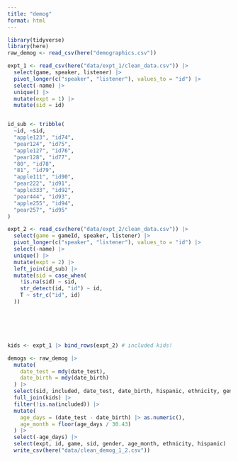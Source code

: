 ```yaml
---
title: "demog"
format: html
---
```


```r
library(tidyverse)
library(here)
raw_demog <- read_csv(here("demographics.csv"))
```

```r
expt_1 <- read_csv(here("data/expt_1/clean_data.csv")) |>
  select(game, speaker, listener) |>
  pivot_longer(c("speaker", "listener"), values_to = "id") |>
  select(-name) |>
  unique() |>
  mutate(expt = 1) |>
  mutate(sid = id)


id_sub <- tribble(
  ~id, ~sid,
  "apple123", "id74",
  "pear124", "id75",
  "apple127", "id76",
  "pear128", "id77",
  "80", "id78",
  "81", "id79",
  "apple111", "id90",
  "pear222", "id91",
  "apple333", "id92",
  "pear444", "id93",
  "apple255", "id94",
  "pear257", "id95"
)

expt_2 <- read_csv(here("data/expt_2/clean_data.csv")) |>
  select(game = gameId, speaker, listener) |>
  pivot_longer(c("speaker", "listener"), values_to = "id") |>
  select(-name) |>
  unique() |>
  mutate(expt = 2) |>
  left_join(id_sub) |>
  mutate(sid = case_when(
    !is.na(sid) ~ sid,
    str_detect(id, "id") ~ id,
    T ~ str_c("id", id)
  ))






kids <- expt_1 |> bind_rows(expt_2) # included kids!
```

```r
demogs <- raw_demog |>
  mutate(
    date_test = mdy(date_test),
    date_birth = mdy(date_birth)
  ) |>
  select(sid, included, date_test, date_birth, hispanic, ethnicity, gender) |>
  full_join(kids) |>
  filter(!is.na(included)) |>
  mutate(
    age_days = (date_test - date_birth) |> as.numeric(),
    age_month = floor(age_days / 30.43)
  ) |>
  select(-age_days) |>
  select(expt, id, game, sid, gender, age_month, ethnicity, hispanic) |>
  write_csv(here("data/clean_demog_1_2.csv"))
```

